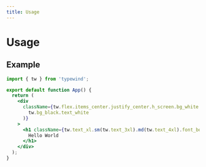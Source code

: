 ```yaml
---
title: Usage
---
```



# Usage

## Example

```jsx
import { tw } from 'typewind';

export default function App() {
  return (
    <div
      className={tw.flex.items_center.justify_center.h_screen.bg_white.text_black.dark(
        tw.bg_black.text_white
      )}
    >
      <h1 className={tw.text_xl.sm(tw.text_3xl).md(tw.text_4xl).font_bold}>
        Hello World
      </h1>
    </div>
  );
}
```
